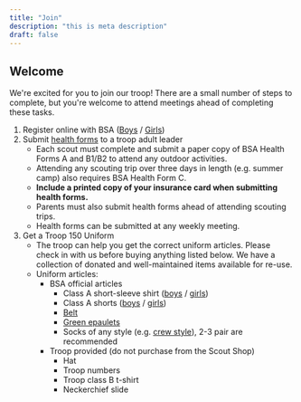 ```yaml
---
title: "Join"
description: "this is meta description"
draft: false
---
```


## Welcome

We're excited for you to join our troop! There are a small number of steps to complete, but you're welcome to attend meetings ahead of completing these tasks.

1. Register online with BSA ([Boys](https://my.scouting.org/VES/OnlineReg/1.0.0/?tu=UF-MB-492taa0150) / [Girls](https://my.scouting.org/VES/OnlineReg/1.0.0/?tu=UF-MB-492taa5150))
1. Submit [health forms](https://filestore.scouting.org/filestore/HealthSafety/pdf/680-001_ABC.pdf) to a troop adult leader
    * Each scout must complete and submit a paper copy of BSA Health Forms A and B1/B2 to attend any outdoor activities.
    * Attending any scouting trip over three days in length (e.g. summer camp) also requires BSA Health Form C.
    * **Include a printed copy of your insurance card when submitting health forms.**
    * Parents must also submit health forms ahead of attending scouting trips.
    * Health forms can be submitted at any weekly meeting.
1. Get a Troop 150 Uniform
    * The troop can help you get the correct uniform articles. Please check in with us before buying anything listed below. We have a collection of donated and well-maintained items available for re-use.
    * Uniform articles:
        * BSA official articles
            * Class A short-sleeve shirt ([boys](https://www.scoutshop.org/scouts-bsa-boys-uniform-short-sleeve-shirt-khaki-xs-xl.html) / [girls](https://www.scoutshop.org/scouts-bsa-girls-unfiorm-short-sleeve-shirt-khaki.html))
            * Class A shorts ([boys](https://www.scoutshop.org/scouts-bsa-boy-s-uniform-short-olive-8-20.html) / [girls](https://www.scoutshop.org/scouts-bsa-girls-uniform-short-648809.html))
            * [Belt](https://www.scoutshop.org/boy-scout-web-belt-606884.html)
            * [Green epaulets](https://www.scoutshop.org/boy-scout-shoulder-loops-64017.html)
            * Socks of any style (e.g. [crew style](https://www.scoutshop.org/boy-scout-uniform-coolmax-crew-socks-610336.html)), 2-3 pair are recommended
        * Troop provided (do not purchase from the Scout Shop)
            * Hat
            * Troop numbers
            * Troop class B t-shirt
            * Neckerchief slide